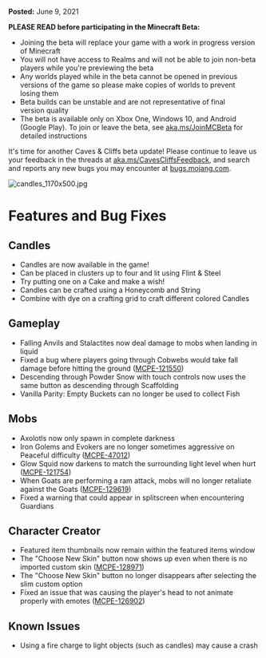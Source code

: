 **Posted:** June 9, 2021

**PLEASE READ before participating in the Minecraft Beta:** 

-   Joining the beta will replace your game with a work in progress version of Minecraft 
-   You will not have access to Realms and will not be able to join non-beta players while you're previewing the beta
-   Any worlds played while in the beta cannot be opened in previous versions of the game so please make copies of worlds to prevent losing them 
-   Beta builds can be unstable and are not representative of final version quality 
-   The beta is available only on Xbox One, Windows 10, and Android (Google Play). To join or leave the beta, see [aka.ms/JoinMCBeta](https://aka.ms/JoinMCBeta) for detailed instructions

It's time for another Caves & Cliffs beta update! Please continue to leave us your feedback in the threads at [aka.ms/CavesCliffsFeedback](https://aka.ms/CavesCliffsFeedback), and search and reports any new bugs you may encounter at [bugs.mojang.com](https://bugs.mojang.com/).

![candles_1170x500.jpg](https://feedback.minecraft.net/hc/article_attachments/4402703422477/candles_1170x500.jpg)

# **Features and Bug Fixes**

## **Candles**

-   Candles are now available in the game!
-   Can be placed in clusters up to four and lit using Flint & Steel
-   Try putting one on a Cake and make a wish!
-   Candles can be crafted using a Honeycomb and String
-   Combine with dye on a crafting grid to craft different colored Candles

## **Gameplay**

-   Falling Anvils and Stalactites now deal damage to mobs when landing in liquid
-   Fixed a bug where players going through Cobwebs would take fall damage before hitting the ground ([MCPE-121550](https://bugs.mojang.com/browse/MCPE-121550))
-   Descending through Powder Snow with touch controls now uses the same button as descending through Scaffolding
-   Vanilla Parity: Empty Buckets can no longer be used to collect Fish

## **Mobs**

-   Axolotls now only spawn in complete darkness
-   Iron Golems and Evokers are no longer sometimes aggressive on Peaceful difficulty ([MCPE-47012](https://bugs.mojang.com/browse/MCPE-47012))
-   Glow Squid now darkens to match the surrounding light level when hurt ([MCPE-121754](https://bugs.mojang.com/browse/MCPE-121754))
-   When Goats are performing a ram attack, mobs will no longer retaliate against the Goats ([MCPE-129619](https://bugs.mojang.com/browse/MCPE-129619))
-   Fixed a warning that could appear in splitscreen when encountering Guardians

## **Character Creator**

-   Featured item thumbnails now remain within the featured items window
-   The "Choose New Skin" button now shows up even when there is no imported custom skin ([MCPE-128971](https://bugs.mojang.com/browse/MCPE-128971))
-   The "Choose New Skin" button no longer disappears after selecting the slim custom option
-   Fixed an issue that was causing the player's head to not animate properly with emotes ([MCPE-126902](https://bugs.mojang.com/browse/MCPE-126902))

## **Known Issues**

-   Using a fire charge to light objects (such as candles) may cause a crash

